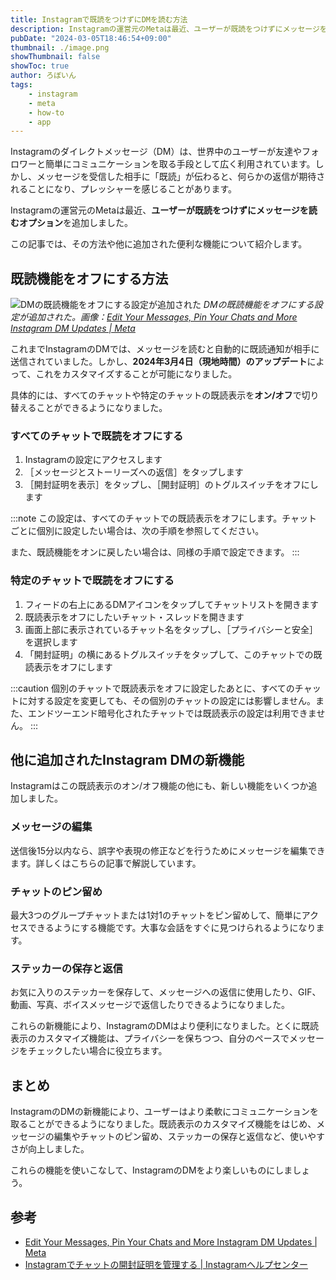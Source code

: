 ```yaml
---
title: Instagramで既読をつけずにDMを読む方法
description: Instagramの運営元のMetaは最近、ユーザーが既読をつけずにメッセージを読むオプションを追加しました。この記事では、その方法や他に追加された便利な機能について紹介します。
pubDate: "2024-03-05T18:46:54+09:00"
thumbnail: ./image.png
showThumbnail: false
showToc: true
author: ろぼいん
tags:
    - instagram
    - meta
    - how-to
    - app
---
```



Instagramのダイレクトメッセージ（DM）は、世界中のユーザーが友達やフォロワーと簡単にコミュニケーションを取る手段として広く利用されています。しかし、メッセージを受信した相手に「既読」が伝わると、何らかの返信が期待されることになり、プレッシャーを感じることがあります。

Instagramの運営元のMetaは最近、**ユーザーが既読をつけずにメッセージを読むオプション**を追加しました。

この記事では、その方法や他に追加された便利な機能について紹介します。

<!-- toc -->

## 既読機能をオフにする方法

![DMの既読機能をオフにする設定が追加された](./image.png)
*DMの既読機能をオフにする設定が追加された。画像：[Edit Your Messages, Pin Your Chats and More Instagram DM Updates | Meta](https://about.fb.com/news/2024/03/instagram-dm-updates/)*

これまでInstagramのDMでは、メッセージを読むと自動的に既読通知が相手に送信されていました。しかし、**2024年3月4日（現地時間）のアップデート**によって、これをカスタマイズすることが可能になりました。

具体的には、すべてのチャットや特定のチャットの既読表示を**オン/オフ**で切り替えることができるようになりました。

### すべてのチャットで既読をオフにする

1. Instagramの設定にアクセスします
2. ［メッセージとストーリーズへの返信］をタップします
3. ［開封証明を表示］をタップし、［開封証明］のトグルスイッチをオフにします

:::note
この設定は、すべてのチャットでの既読表示をオフにします。チャットごとに個別に設定したい場合は、次の手順を参照してください。

また、既読機能をオンに戻したい場合は、同様の手順で設定できます。
:::

### 特定のチャットで既読をオフにする

1. フィードの右上にあるDMアイコンをタップしてチャットリストを開きます
2. 既読表示をオフにしたいチャット・スレッドを開きます
3. 画面上部に表示されているチャット名をタップし、［プライバシーと安全］を選択します
4. 「開封証明」の横にあるトグルスイッチをタップして、このチャットでの既読表示をオフにします

:::caution
個別のチャットで既読表示をオフに設定したあとに、すべてのチャットに対する設定を変更しても、その個別のチャットの設定には影響しません。また、エンドツーエンド暗号化されたチャットでは既読表示の設定は利用できません。
:::

## 他に追加されたInstagram DMの新機能

Instagramはこの既読表示のオン/オフ機能の他にも、新しい機能をいくつか追加しました。

### メッセージの編集

送信後15分以内なら、誤字や表現の修正などを行うためにメッセージを編集できます。詳しくはこちらの記事で解説しています。

<ArticleCard link="/article/2024/03/05/how-to-delete-or-edit-instagram-messages/" />

### チャットのピン留め

最大3つのグループチャットまたは1対1のチャットをピン留めして、簡単にアクセスできるようにする機能です。大事な会話をすぐに見つけられるようになります。

### ステッカーの保存と返信

お気に入りのステッカーを保存して、メッセージへの返信に使用したり、GIF、動画、写真、ボイスメッセージで返信したりできるようになりました。

これらの新機能により、InstagramのDMはより便利になりました。とくに既読表示のカスタマイズ機能は、プライバシーを保ちつつ、自分のペースでメッセージをチェックしたい場合に役立ちます。

## まとめ

InstagramのDMの新機能により、ユーザーはより柔軟にコミュニケーションを取ることができるようになりました。既読表示のカスタマイズ機能をはじめ、メッセージの編集やチャットのピン留め、ステッカーの保存と返信など、使いやすさが向上しました。

これらの機能を使いこなして、InstagramのDMをより楽しいものにしましょう。

## 参考

- [Edit Your Messages, Pin Your Chats and More Instagram DM Updates | Meta](https://about.fb.com/news/2024/03/instagram-dm-updates/)
- [Instagramでチャットの開封証明を管理する | Instagramヘルプセンター](https://help.instagram.com/1586876252167004/?cms_platform=android-app&helpref=platform_switcher)
